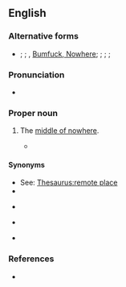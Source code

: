 ==English==

===Alternative forms===
* {{l|en|BFE}}; {{l|en|bumfuck}}; {{l|en|bumfuck nowhere}}, [[Bumfuck, Nowhere]]; {{l|en|Bumfuck, Ohio}}; {{l|en|Bumfuck, Idaho}}; {{l|en|Bumfuck, Iowa}}; {{l|en|East Bumfuck}}

===Pronunciation===
* {{audio|en|en-au-Bumfuck, Egypt.ogg|Audio (AU)}}

===Proper noun===
{{en-proper noun|head=[[bumfuck|Bumfuck]], [[Egypt]]}}

# {{lb|en|vulgar|idiomatic|US|originally|military slang}} The [[middle of nowhere]].
#* {{quote-text|en|year=1991|author=William H. Labarge|title=Hornet's Nest|page=96|passage=One screwup and he could be splitting rocks on a chain gang somewhere in '''Bumfuck, Egypt'''.}}

====Synonyms====
* See: [[Thesaurus:remote place]]
* {{l|en|Bumblefuck}}
* {{l|en|Woop Woop}} {{qualifier|Australia}}
* {{l|en|beyond the black stump}} {{qualifier|Australia}}
* {{l|en|back o' Bourke}} {{qualifier|Australia}}

===References===
* {{cite-book|author=Elting, John R., Dan Cragg, Ernest Deal|year=1984|title=A Dictionary of Soldier Talk|location=New York|publisher=Scribner|page=43}}